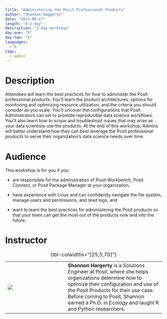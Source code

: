 ```yaml
---
title: "Administering the Posit Professional Products"
author: "Shannon Haggerty"
date: "2023-09-17"
length: "A-2-day"
description: "2-day workshop"
day-one: "X"
day-two: "X"
languages:
  - R
tags:
  - admin
---
```


# Description

Attendees will learn the best practices for how to administer the Posit professional products. You'll learn the product architectures, options for monitoring and optimizing resource utilization, and the criteria you should consider as you scale. You'll uncover the configurations that Posit Administrators can set to promote reproducible data science workflows. You'll also learn how to scope and troubleshoot issues that may arise as your data scientists use the products. At the end of this workshop, Admins will better understand how they can best leverage the Posit professional products to serve their organization's data science needs over time.

# Audience

This workshop is for you if you:

-   are responsible for the administration of Posit Workbench, Posit Connect, or Posit Package Manager at your organization,

-   have experience with Linux and can confidently navigate the file system, manage users and permissions, and read logs, and

-   want to learn the best practices for administering the Posit products so that your team can get the most out of the products now and into the future. 

# Instructor

|                          |     |                                                                                                                                                                                                                                                                                     |
|--------------|--------------|--------------------------------------------|
| ![](shannon-hagerty.png) |     | **Shannon Hargerty** is a Solutions Engineer at Posit, where she helps organizations determine how to optimize their configuration and use of the Posit Products for their use case. Before coming to Posit, Shannon earned a Ph.D. in Ecology and taught R and Python researchers. |

: {tbl-colwidths="[25,5,70]"}

